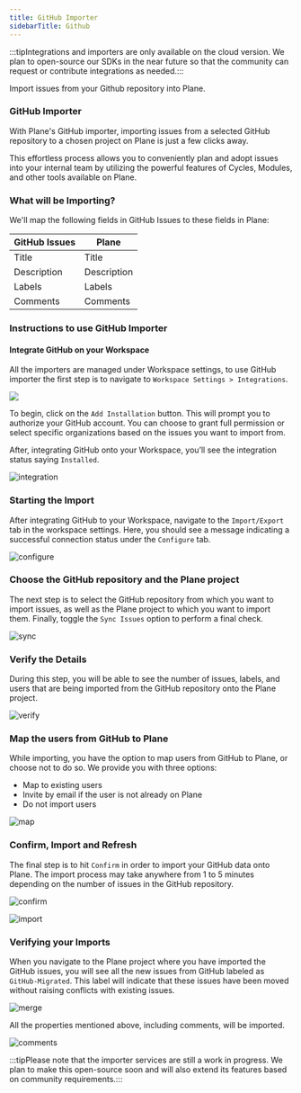 ```yaml
---
title: GitHub Importer
sidebarTitle: Github
---
```

:::tipIntegrations and importers are only available on the cloud version. We plan to open-source our SDKs in the near future so that the community can request or contribute integrations as needed.:::

Import issues from your Github repository into Plane.

### GitHub Importer

With Plane's GitHub importer, importing issues from a selected GitHub repository to a chosen project on Plane is just a few clicks away.

This effortless process allows you to conveniently plan and adopt issues into your internal team by utilizing the powerful features of Cycles, Modules, and other tools available on Plane.

### What will be Importing?

We'll map the following fields in GitHub Issues to these fields in Plane:

| **GitHub Issues** | **Plane**   |
|-------------------|-------------|
| Title             | Title       |
| Description       | Description |
| Labels            | Labels      |
| Comments          | Comments    |

### Instructions to use GitHub Importer

#### Integrate GitHub on your Workspace

All the importers are managed under Workspace settings, to use GitHub importer the first step is to navigate to `Workspace Settings > Integrations`.

![](/img/github-imp/workspace-settings.png)

To begin, click on the `Add Installation` button. This will prompt you to authorize your GitHub account. You can choose to grant full permission or select specific organizations based on the issues you want to import from.

After, integrating GitHub onto your Workspace, you’ll see the integration status saying `Installed`.

![integration](/img/github-imp/integration.png)

### Starting the Import

After integrating GitHub to your Workspace, navigate to the `Import/Export` tab in the workspace settings. Here, you should see a message indicating a successful connection status under the `Configure` tab.

![configure](/img/github-imp/configure.png)

### Choose the GitHub repository and the Plane project

The next step is to select the GitHub repository from which you want to import issues, as well as the Plane project to which you want to import them. Finally, toggle the `Sync Issues` option to perform a final check.

![sync](/img/github-imp/sync.png)

### Verify the Details

During this step, you will be able to see the number of issues, labels, and users that are being imported from the GitHub repository onto the Plane project.

![verify](/img/github-imp/verify.png)

### Map the users from GitHub to Plane

While importing, you have the option to map users from GitHub to Plane, or choose not to do so. We provide you with three options:

*   Map to existing users
*   Invite by email if the user is not already on Plane
*   Do not import users

![map](/img/github-imp/map.png)

### Confirm, Import and Refresh

The final step is to hit `Confirm` in order to import your GitHub data onto Plane. The import process may take anywhere from 1 to 5 minutes depending on the number of issues in the GitHub repository.

![confirm](/img/github-imp/confirm.png)


![import](/img/github-imp/import.png)

### Verifying your Imports

When you navigate to the Plane project where you have imported the GitHub issues, you will see all the new issues from GitHub labeled as `GitHub-Migrated`. This label will indicate that these issues have been moved without raising conflicts with existing issues.

![merge](/img/github-imp/merge.png)

All the properties mentioned above, including comments, will be imported.

![comments](/img/github-imp/comments.png)

:::tipPlease note that the importer services are still a work in progress. We plan to make this open-source soon and will also extend its features based on community requirements.:::